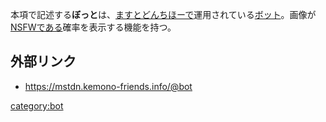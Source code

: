 {{Infobox software
| Name                = ぼっと
| Image               = [[ファイル:Kemono-friends-bot.png|120px]]
| Developer           = さばんちゃん
<!-- | SourceCode          = [https://github.com/ReticentJohn/Amaroq GitHub] -->
| Platform            = [[Bot]]
<!-- | ProgrammingLanguage = Objective-C -->
| Launch              = 2018年9月
<!-- | Kifu                = [https://paypal.me/floofdog PayPal] -->
| License             = [[プロプライエタリ]]
| Web                 = https://mstdn.kemono-friends.info/@bot
}}本項で記述する'''ぼっと'''は、[[ますとどんちほー]]で運用されている[[bot|ボット]]。画像が[[NSFW]]である確率を表示する機能を持つ。

==外部リンク==
* https://mstdn.kemono-friends.info/@bot

{{DEFAULTSORT:ぼつと}}
[[category:bot]]